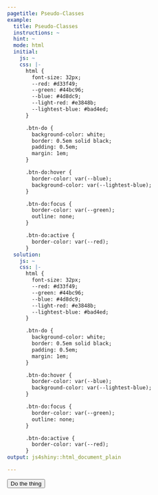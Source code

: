 ```yaml
---
pagetitle: Pseudo-Classes
example:
  title: Pseudo-Classes
  instructions: ~
  hint: ~
  mode: html
  initial:
    js: ~
    css: |-
      html {
        font-size: 32px;
        --red: #d33f49;
        --green: #44bc96;
        --blue: #4d8dc9;
        --light-red: #e3848b;
        --lightest-blue: #bad4ed;
      }

      .btn-do {
        background-color: white;
        border: 0.5em solid black;
        padding: 0.5em;
        margin: 1em;
      }

      .btn-do:hover {
        border-color: var(--blue);
        background-color: var(--lightest-blue);
      }

      .btn-do:focus {
        border-color: var(--green);
        outline: none;
      }

      .btn-do:active {
        border-color: var(--red);
      }
  solution:
    js: ~
    css: |-
      html {
        font-size: 32px;
        --red: #d33f49;
        --green: #44bc96;
        --blue: #4d8dc9;
        --light-red: #e3848b;
        --lightest-blue: #bad4ed;
      }

      .btn-do {
        background-color: white;
        border: 0.5em solid black;
        padding: 0.5em;
        margin: 1em;
      }

      .btn-do:hover {
        border-color: var(--blue);
        background-color: var(--lightest-blue);
      }

      .btn-do:focus {
        border-color: var(--green);
        outline: none;
      }

      .btn-do:active {
        border-color: var(--red);
      }
output: js4shiny::html_document_plain

---
```


<button class="btn-do">Do the thing</button>
